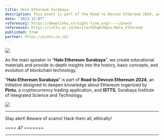 ```yaml
---
title: Halo Ethereum Surabaya
description: This event is part of the Road to Devcon Ethereum 2024, an initiative designed to deepen knowledge of Ethereum.
date: "2023-12-07"
reference1: https://deeplinks.straight-line.org/----/pnwc6
reference2: https://istts.ac.id/berita/VX5qRJDqvx-Halo_Ethereum
published: true
partner: https://pintu.co.id/
---
```


[![](/images/proj/prof-nota-at-halo-ethereum-surabaya.jpeg)](/images/proj/prof-nota-at-halo-ethereum-surabaya.jpeg)

As the main speaker in "**Halo Ethereum Surabaya**", we create educational materials and provide in-depth insights into the history, basic concepts, and evolution of blockchain technology.

"**Halo Ethereum Surabaya**" is part of **Road to Devcon Ethereum 2024**, an initiative designed to deepen knowledge about Ethereum organized by **Pintu**, a cryptocurrency trading application, and **ISTTS**, Surabaya Institute of Integrated Science and Technology.

[![](/images/proj/prof-nota-on-stage-at-halo-ethereum-surabaya.jpg)](/images/proj/prof-nota-on-stage-at-halo-ethereum-surabaya.jpg)

---

Stay alert! Beware of scams! Hack them all, ethically!

==== 47 =======

---


